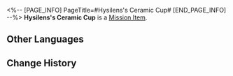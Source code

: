 <%-- [PAGE_INFO]
PageTitle=#Hysilens's Ceramic Cup#
[END_PAGE_INFO] --%>
{{Item Infobox
|id          = 140590
|image       = Item Hysilens's Ceramic Cup.png{{subst:void|<!--$UPLOAD:<<SpriteOutput/ItemFigures/140590.png>-<Item Hysilens's Ceramic Cup.png>-<Item Icons>>-->}}
|type        = Mission Item
|invCategory = Missions
|rarity      = 3
|effect      = 
|description = An unassuming ceramic cup, plain in craftsmanship. At that wanton feast, its cold rim passed her honey brew to your lips, branding you with the sin of exile, yet bestowing a dream of clarity in return.
}}
{{Description|''"The worth of a vessel lies in what it once held, and who once held it, just as blades earn legend by battle, and heroes are remembered through sacrifice."''}}
'''Hysilens's Ceramic Cup''' is a [[Mission Item]].

==Other Languages==
{{Other Languages
|en   = Hysilens's Ceramic Cup
|zhs  = 海瑟音的陶杯
|zht  = 海瑟音的陶杯
|ja   = セイレンスの陶杯
|ko   = 히실렌스의 도자기 잔
|es   = Copa de cerámica de Hysilens
|fr   = Coupe en céramique de Hysilens
|ru   = Кубок Гисиленсы
|th   = แก้วดินเผาของ Hysilens
|vi   = Cốc Gốm Của Hysilens
|de   = Hysilens’ Keramikbecher
|id   = Cangkir Keramik Hysilens
|pt   = Taça de Cerâmica de Hysilens
}}

==Change History==
{{Change History|3.5}}